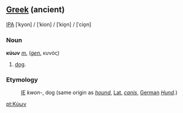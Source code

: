 == [[Greek]] (ancient) ==

[[IPA]] [ˈkyon] / [ˈkion] / [ˈkio̞n] / [ˈcio̞n]

===Noun===
'''κύων''' ''[[masculine|m.]]'' (''[[genitive|gen.]]'' κυνός)

#[[dog]].

===Etymology===
:[[Indoeuropean|IE]] ''kwon-'', dog (same origin as ''[[hound]]'', [[Latin|Lat.]] ''[[canis]]'', [[German]] ''[[Hund]]''.)

[[pt:Κύων]]